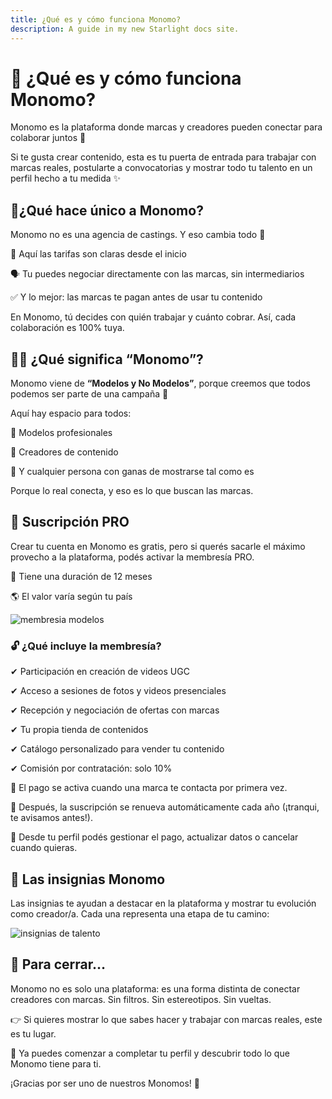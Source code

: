 ```yaml
---
title: ¿Qué es y cómo funciona Monomo?
description: A guide in my new Starlight docs site.
---
```


# 🌟 ¿Qué es y cómo funciona Monomo?

Monomo es la plataforma donde marcas y creadores pueden conectar para colaborar juntos 🤝

Si te gusta crear contenido, esta es tu puerta de entrada para trabajar con marcas reales, postularte a convocatorias y mostrar todo tu talento en un perfil hecho a tu medida ✨


## 💎¿Qué hace único a Monomo?

Monomo no es una agencia de castings. Y eso cambia todo 👀

💸 Aquí las tarifas son claras desde el inicio

🗣️ Tu puedes negociar directamente con las marcas, sin intermediarios

✅ Y lo mejor: las marcas te pagan antes de usar tu contenido

En Monomo, tú decides con quién trabajar y cuánto cobrar. Así, cada colaboración es 100% tuya.

## 🙋‍♀️ ¿Qué significa “Monomo”?

Monomo viene de **“Modelos y No Modelos”**, porque creemos que todos podemos ser parte de una campaña 💅

Aquí hay espacio para todos:

📸 Modelos profesionales

📱 Creadores de contenido

🤳 Y cualquier persona con ganas de mostrarse tal como es

Porque lo real conecta, y eso es lo que buscan las marcas.

## 💼 Suscripción PRO

Crear tu cuenta en Monomo es gratis, pero si querés sacarle el máximo provecho a la plataforma, podés activar la membresía PRO. 

📅 Tiene una duración de 12 meses

🌎 El valor varía según tu país

![membresia modelos](/images/membresia-modelo.png)

### 🔓 ¿Qué incluye la membresía?

<div style={{
  borderLeft: '6px solid #fe5b4c',
  borderRadius: '12px',
  padding: '16px',
  backgroundColor: '#fff',
  boxShadow: '0 2px 8px rgba(0,0,0,0.05)',
  marginBottom: '16px',
  lineHeight: '1.8'
}}>
  <p style={{ margin: 0 }}>✔ Participación en creación de videos UGC</p>
  <p style={{ margin: 0 }}>✔ Acceso a sesiones de fotos y videos presenciales</p>
  <p style={{ margin: 0 }}>✔ Recepción y negociación de ofertas con marcas</p>
  <p style={{ margin: 0 }}>✔ Tu propia tienda de contenidos</p>
  <p style={{ margin: 0 }}>✔ Catálogo personalizado para vender tu contenido</p>
  <p style={{ margin: 0 }}>✔ Comisión por contratación: solo 10%</p>
</div>

🖖 El pago se activa cuando una marca te contacta por primera vez.

🔁 Después, la suscripción se renueva automáticamente cada año (¡tranqui, te avisamos antes!).

📱 Desde tu perfil podés gestionar el pago, actualizar datos o cancelar cuando quieras.


## 🏅 Las insignias Monomo

Las insignias te ayudan a destacar en la plataforma y mostrar tu evolución como creador/a. Cada una representa una etapa de tu camino:

![insignias de talento](/images/insginias-talento.png)

## 🎯 Para cerrar…

Monomo no es solo una plataforma: es una forma distinta de conectar creadores con marcas. Sin filtros. Sin estereotipos. Sin vueltas.

👉 Si quieres mostrar lo que sabes hacer y trabajar con marcas reales, este es tu lugar.

🎥 Ya puedes comenzar a completar tu perfil y descubrir todo lo que Monomo tiene para ti.


¡Gracias por ser uno de nuestros Monomos! 💜


